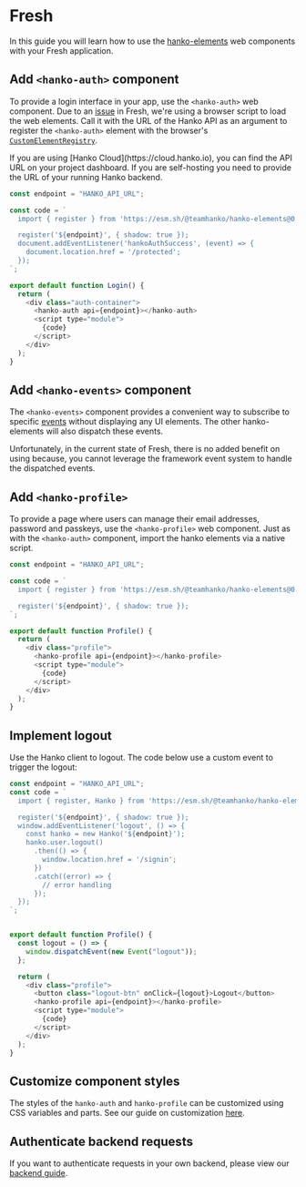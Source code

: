 # Fresh

In this guide you will learn how to use the
[hanko-elements](https://github.com/teamhanko/hanko/blob/main/frontend/elements/README.md) web components
with your Fresh application.

## Add `<hanko-auth>` component

To provide a login interface in your app, use the `<hanko-auth>` web component. Due to an
[issue](https://github.com/teamhanko/hanko/issues/641) in Fresh, we're using a browser script to load the web elements.
Call it with the URL of the Hanko API as an argument to register the `<hanko-auth>` element with
the browser's [`CustomElementRegistry`](https://developer.mozilla.org/de/docs/Web/API/CustomElementRegistry).

<Note>
If you are using [Hanko Cloud](https://cloud.hanko.io), you can find the API URL on your project dashboard.
If you are self-hosting you need to provide the URL of your running Hanko backend.
</Note>

<br/>

```js Login.tsx
const endpoint = "HANKO_API_URL";

const code = `
  import { register } from 'https://esm.sh/@teamhanko/hanko-elements@0.5.5-beta';

  register('${endpoint}', { shadow: true });
  document.addEventListener('hankoAuthSuccess', (event) => {
    document.location.href = '/protected';
  });
`;

export default function Login() {
  return (
    <div class="auth-container">
      <hanko-auth api={endpoint}></hanko-auth>
      <script type="module">
        {code}
      </script>
    </div>
  );
}
```

## Add `<hanko-events>` component

The `<hanko-events>` component provides a convenient way to subscribe to specific
[events](https://github.com/teamhanko/hanko/blob/main/frontend/elements/README.md#events) without displaying any UI elements.
The other hanko-elements will also dispatch these events.

Unfortunately, in the current state of Fresh, there is no added benefit on using because, you cannot leverage the framework event system
to handle the dispatched events.

## Add `<hanko-profile>`

To provide a page where users can manage their email addresses, password and passkeys, use the `<hanko-profile>` web
component. Just as with the `<hanko-auth>` component, import the hanko elements via a native script.

```js HankoProfile.tsx
const endpoint = "HANKO_API_URL";

const code = `
  import { register } from 'https://esm.sh/@teamhanko/hanko-elements@0.5.5-beta';

  register('${endpoint}', { shadow: true });
`;

export default function Profile() {
  return (
    <div class="profile">
      <hanko-profile api={endpoint}></hanko-profile>
      <script type="module">
        {code}
      </script>
    </div>
  );
}
```

## Implement logout

Use the Hanko client to logout. The code below use a custom event to trigger the logout:

```js HankoProfile.tsx
const endpoint = "HANKO_API_URL";
const code = `
  import { register, Hanko } from 'https://esm.sh/@teamhanko/hanko-elements@0.5.5-beta';

  register('${endpoint}', { shadow: true });
  window.addEventListener('logout', () => {
    const hanko = new Hanko('${endpoint}');
    hanko.user.logout()
      .then(() => {
        window.location.href = '/signin';
      })
      .catch((error) => {
        // error handling
      });
  });
`;


export default function Profile() {
  const logout = () => {
    window.dispatchEvent(new Event("logout"));
  };

  return (
    <div class="profile">
      <button class="logout-btn" onClick={logout}>Logout</button>
      <hanko-profile api={endpoint}></hanko-profile>
      <script type="module">
        {code}
      </script>
    </div>
  );
}
```


## Customize component styles

The styles of the `hanko-auth` and `hanko-profile` can be customized using CSS variables and parts. See our guide
on customization [here](https://github.com/teamhanko/hanko/tree/main/frontend/elements#ui-customization).

## Authenticate backend requests

If you want to authenticate requests in your own backend, please view our [backend guide](/guides/backend).
